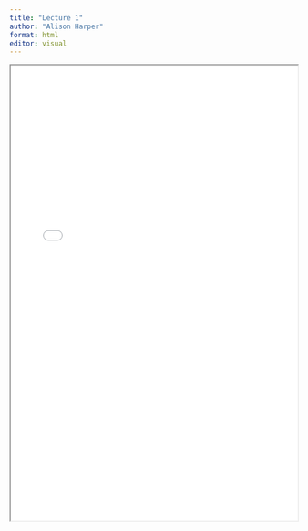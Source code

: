 ```yaml
---
title: "Lecture 1"
author: "Alison Harper"
format: html
editor: visual
---
```


::: {.callout-tip title="Lecture 1 materials for 2024_2025:" collapse="true" icon="false"}
<iframe width="100%" height="800" src="BEM2031_Lecture_1_25.pdf">

</iframe>
:::
